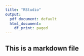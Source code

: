 ```yaml
---
title: "RStudio"
output:
  pdf_document: default
  html_document:
    df_print: paged
---
```


## This is a markdown file